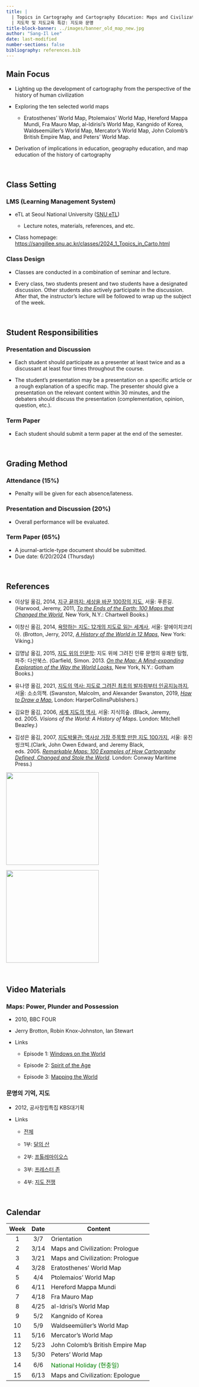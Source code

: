 ```yaml
---
title: |
  | Topics in Cartography and Cartography Education: Maps and Civilization
  | 지도학 및 지도교육 특강: 지도와 문명
title-block-banner: ../images/banner_old_map_new.jpg
author: "Sang-Il Lee"
date: last-modified
number-sections: false
bibliography: references.bib
---
```


## Main Focus

-   Lighting up the development of cartography from the perspective of the history of human civilization

-   Exploring the ten selected world maps

    -   Eratosthenes' World Map, Ptolemaios' World Map, Hereford Mappa Mundi, Fra Mauro Map, al-Idirisi's World Map, Kangnido of Korea, Waldseemüller's World Map, Mercator's World Map, John Colomb's British Empire Map, and Peters' World Map.

-   Derivation of implications in education, geography education, and map education of the history of cartography

<br>

## Class Setting

### LMS (Learning Management System)

-   eTL at Seoul National University ([SNU eTL](http://etl.snu.ac.kr/))

    -   Lecture notes, materials, references, and etc.

-   Class homepage: <https://sangillee.snu.ac.kr/classes/2024_1_Topics_in_Carto.html>

### Class Design

-   Classes are conducted in a combination of seminar and lecture.

-   Every class, two students present and two students have a designated discussion. Other students also actively participate in the discussion. After that, the instructor's lecture will be followed to wrap up the subject of the week.

<br>

## Student Responsibilities

### Presentation and Discussion

-   Each student should participate as a presenter at least twice and as a discussant at least four times throughout the course.

-   The student's presentation may be a presentation on a specific article or a rough explanation of a specific map. The presenter should give a presentation on the relevant content within 30 minutes, and the debaters should discuss the presentation (complementation, opinion, question, etc.).

### Term Paper

-   Each student should submit a term paper at the end of the semester.

<br>

## Grading Method

### Attendance (15%)

-   Penalty will be given for each absence/lateness.

### Presentation and Discussion (20%)

-   Overall performance will be evaluated.

### Term Paper (65%)

-   A journal-article-type document should be submitted.
-   Due date: 6/20/2024 (Thursday)

<br>

## References

-   이상일 옮김, 2014, [지구 끝까지: 세상을 바꾼 100장의 지도](https://www.yes24.com/Product/Goods/11772692), 서울: 푸른길. (Harwood, Jeremy, 2011, [*To the Ends of the Earth: 100 Maps that Changed the World*](https://www.amazon.com/Ends-Earth-Maps-Changed-World/dp/0785828982), New York, N.Y.: Chartwell Books.)

-   이창신 옮김, 2014, [욕망하는 지도: 12개의 지도로 읽는 세계사](https://www.yes24.com/Product/goods/12192777), 서울: 알에이치코리아. (Brotton, Jerry, 2012, [*A History of the World in 12 Maps*](https://www.amazon.com/History-World-12-Maps/dp/0143126024/ref=sr_1_1?crid=9UJLJ246IYSS&dib=eyJ2IjoiMSJ9.FY-MmIMOaa_OhpIKA0R7CHSpbeqP3wOtOFs1sSfDjxeQ8INh1JiJ-KQljiGWcA25hxz874-gObNXP3X5ux2xio52rPEJBPyZ7ZvLFDY0DDy8yLVU9scI67gu_NYK-0eK0EXvGAmeM6n4j8Vlbb5scmVYm88eBN25OVoCVQ_OnJwXaIQhrTFJBx88eP5I5jEQC0fdviI7qwn7JuLEicvdF9YVmfvRWbYyWu7okUNlW0A._mvJs7KogkSTGtuBdXenODFkqSV87AzIcwZwWisz9to&dib_tag=se&keywords=A+History+of+the+World+in+12+Maps&qid=1705823939&s=books&sprefix=a+history+of+the+world+in+12+maps%2Cstripbooks-intl-ship%2C217&sr=1-1), New York: Viking.)

-   김명남 옮김, 2015, [지도 위의 인문학](https://www.yes24.com/Product/Goods/23544580): 지도 위에 그려진 인류 문명의 유쾌한 탐험, 파주: 다산북스. (Garfield, Simon. 2013. [*On the Map: A Mind-expanding Exploration of the Way the World Looks*](https://www.amazon.com/Map-Mind-Expanding-Exploration-Notable-Adults/dp/1592407803/ref=sr_1_1?crid=3BJW1GMAX4YZ5&dib=eyJ2IjoiMSJ9.lQGK5iKst9YJ8yMba6Ck0TRUHjQNFMzmbWXLYoV6jo4Jk4J7_nKqqf7F2C6id3nHQltlEDYPQ39oLfK4oLqViqP1LTrmA66wA6jVbBRQOuQGWWx0Oxc72aDNdtS3WoQYNFIXZ-uyCrWncYV83Q2QjQ.FdwJlG7VbG8FpX75S9mLb0ynmr8fBli71VRD27DKD9U&dib_tag=se&keywords=On+the+Map%3A+A+Mind-expanding&qid=1705823976&s=books&sprefix=on+the+map+a+mind-expanding%2Cstripbooks-intl-ship%2C227&sr=1-1), New York, N.Y.: Gotham Books.)

-   유나영 옮김, 2021, [지도의 역사: 지도로 그려진 최초의 발자취부터 인공지능까지](https://www.yes24.com/Product/Goods/104227876), 서울: 소소의책. (Swanston, Malcolm, and Alexander Swanston, 2019, [*How to Draw a Map*](https://www.amazon.com/How-to-Draw-a-Map/dp/0008275793/ref=sr_1_2?crid=215Q9RNBMV48J&dib=eyJ2IjoiMSJ9.DnuLacSDTLpZaYAPmIRSfz7vy-o7UERC3fTszoV0jhEEr8FXT1cDbT--r7xxnZmYB4jZ9jM5FXcvOnYk7dr27Vdwek5pU12DGGcykFuM2X_j6nAY4mw-MTRjhnWhUhlFmwwhI1_wYiFLxTOKjNPgDir8_GI4bKClkI3i1X1VB7zrj-noPbUOtGDMQ6feMKFvkoQ__K7T43W7D6vm6qU_rIVRdw96W-Gf0G09zFuMPk0.Lev427xXvPEXInx4RTCdzXCKrE_a4wiR7-ffvepb5xA&dib_tag=se&keywords=How+to+Draw+a+Map&qid=1705824019&s=books&sprefix=how+to+draw+a+map%2Cstripbooks-intl-ship%2C223&sr=1-2), London: HarperCollinsPublishers.)

-   김요한 옮김, 2006, [세계 지도의 역사](https://www.yes24.com/Product/Goods/1953218), 서울: 지식의숲. (Black, Jeremy, ed. 2005. *Visions of the World: A History of Maps*. London: Mitchell Beazley.)

-   김성은 옮김, 2007, [지도박물관: 역사상 가장 주목할 만한 지도 100가지](https://www.yes24.com/Product/Goods/2664217), 서울: 웅진씽크빅.(Clark, John Owen Edward, and Jeremy Black, eds. 2005. [*Remarkable Maps: 100 Examples of How Cartography Defined, Changed and Stole the World*](https://www.amazon.com/Remarkable-Maps-Examples-Cartography-Throughout/dp/1844860272/ref=sr_1_1?crid=3JY8TK5RZQYPM&keywords=Remarkable+maps&qid=1706772087&s=books&sprefix=remarkable+maps+100+examples+of+how+cartography%2Cstripbooks-intl-ship%2C262&sr=1-1). London: Conway Maritime Press.)

::: {layout="[50, -10, 50]" layout-valign="bottom"}
![](images/clipboard-1073289357.png){width="250"}

![](images/clipboard-284730669.jpeg){width="250"}
:::

<br>

## Video Materials

### Maps: Power, Plunder and Possession

-   2010, BBC FOUR

-   Jerry Brotton, Robin Knox-Johnston, Ian Stewart

-   Links

    -   Episode 1: [Windows on the World](https://www.dailymotion.com/video/x823fqh)

    -   Episode 2: [Spirit of the Age](https://www.dailymotion.com/video/x826f5y)

    -   Episode 3: [Mapping the World](https://www.dailymotion.com/video/x826gac)

### 문명의 기억, 지도

-   2012, 공사창립특집 KBS대기획

-   Links

    -   [전체](https://www.youtube.com/watch?v=lcobSQ_fopo)

    -   1부: [달의 산](https://www.youtube.com/watch?v=Q9S0A4wyp80)

    -   2부: [프톨레마이오스](https://www.youtube.com/watch?v=JK18xpR1w8Q)

    -   3부: [프레스터 존](https://www.youtube.com/watch?v=MC-nMdw-zBU)

    -   4부: [지도 전쟁](https://www.youtube.com/watch?v=EneGCdNUHio)

<br>

## Calendar

| Week | Date | Content                                           |
|:----:|:----:|---------------------------------------------------|
|  1   | 3/7  | Orientation                                       |
|  2   | 3/14 | Maps and Civilization: Prologue                   |
|  3   | 3/21 | Maps and Civilization: Prologue                   |
|  4   | 3/28 | Eratosthenes' World Map                           |
|  5   | 4/4  | Ptolemaios' World Map                             |
|  6   | 4/11 | Hereford Mappa Mundi                              |
|  7   | 4/18 | Fra Mauro Map                                     |
|  8   | 4/25 | al-Idrisi's World Map                             |
|  9   | 5/2  | Kangnido of Korea                                 |
|  10  | 5/9  | Waldseemüller's World Map                         |
|  11  | 5/16 | Mercator's World Map                              |
|  12  | 5/23 | John Colomb's British Empire Map                  |
|  13  | 5/30 | Peters' World Map                                 |
|  14  | 6/6  | [National Holiday (현충일)]{style="color:green;"} |
|  15  | 6/13 | Maps and Civilization: Epologue                   |
